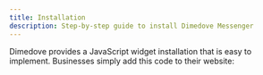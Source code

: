 ```yaml
---
title: Installation
description: Step-by-step guide to install Dimedove Messenger
---
```



Dimedove provides a JavaScript widget installation that is easy to implement. Businesses simply add this code to their website:

<MessengerInstallation />
